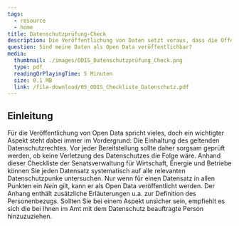 ```yaml
---
tags:
  - resource
  - home
title: Datenschutzprüfung-Check
description: Die Veröffentlichung von Daten setzt voraus, dass die Offenlegung nach dem geltenden (Datenschutz-)Recht zulässig ist. Mit dieser Checkliste können Sie prüfen, ob Ihre Daten unter Einhaltung des Datenschutzes veröffentlicht werden können.
question: Sind meine Daten als Open Data veröffentlichbar?
media:
  thumbnail: ./images/ODIS_Datenschutzprüfung_Check.png
  type: pdf
  readingOrPlayingTime: 5 Minuten
  size: 0.1 MB
  link: /file-download/05_ODIS_Checkliste_Datenschutz.pdf
---
```


## Einleitung

Für die Veröffentlichung von Open Data spricht vieles, doch ein wichtigter Aspekt steht dabei immer im Vordergrund: Die Einhaltung des geltenden Datenschutzrechtes. Vor jeder Bereitstellung sollte daher sorgsam geprüft werden, ob keine Verletzung des Datenschutzes die Folge wäre. Anhand dieser Checkliste der Senatsverwaltung für Wirtschaft, Energie und Betriebe können Sie jeden Datensatz systematisch auf alle relevanten Datenschutzpunke untersuchen. Nur wenn für einen Datensatz in allen Punkten ein _Nein_ gilt, kann er als Open Data veröffentlicht werden. Der Anhang enthält zusätzliche Erläuterungen u.a. zur Definition des Personenbezugs. Sollten Sie bei einem Aspekt unsicher sein, empfiehlt es sich die bei Ihnen im Amt mit dem Datenschutz beauftragte Person hinzuzuziehen.

<PdfEmbed
  filePath="/file-download/05_ODIS_Checkliste_Datenschutz.pdf"
  downloadLinkText="Download Checkliste"
  mediaMetadata={frontmatter.media}
/>

